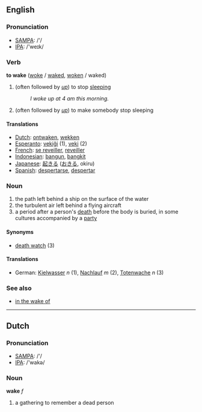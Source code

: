==English==

=== Pronunciation ===
*[[w:SAMPA|SAMPA]]: /'/
*[[w:IPA|IPA]]: /'weɪk/

===Verb===

'''to wake''' ([[woke]] / [[waked]], [[woken]] / waked)

# (often followed by ''[[up]]'') to stop [[sleep]]ing
#:''I woke up at 4 am this morning.''
# (often followed by ''[[up]]'') to make somebody stop sleeping

====Translations====
*[[Dutch]]: [[ontwaken]], [[wekken]]
*[[Esperanto]]: [[vekiĝi]] (1), [[veki]] (2)
*[[French]]: [[se reveiller]], [[reveiller]]
*[[Indonesian]]: [[bangun]], [[bangkit]]
*[[Japanese]]: [[起きる]] ([[おきる]], okiru)
*[[Spanish]]: [[despertarse]], [[despertar]]

===Noun===

# the path left behind a ship on the surface of the water
# the turbulent air left behind a flying aircraft
# a period after a person's [[death]] before the body is buried, in some cultures accompanied by a [[party]]

====Synonyms====
*[[death watch]] (3)

====Translations====
*German: [[Kielwasser]] ''n'' (1), [[Nachlauf]] ''m'' (2), [[Totenwache]] ''n'' (3)

===See also===
*[[in the wake of]]

----

==Dutch==

=== Pronunciation ===
*[[w:SAMPA|SAMPA]]: /'/
*[[w:IPA|IPA]]: /'wakə/

=== Noun ===

'''wake''' ''f''

# a gathering to remember a dead person